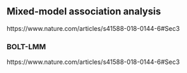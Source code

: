 ## Mixed-model association analysis

https://www.nature.com/articles/s41588-018-0144-6#Sec3

### BOLT-LMM

https://www.nature.com/articles/s41588-018-0144-6#Sec3